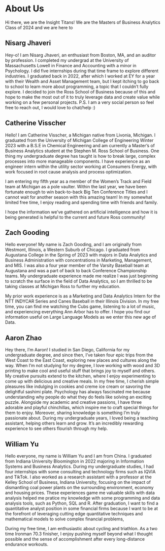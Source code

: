 # About Us
Hi there, we are the Insight Titans! We are the Masters of Business Analytics Class of 2024 and we are here to <insert more text here>

## Nisarg Jhaveri

Hey-o! I am Nisarg Jhaveri, an enthusiast from Boston, MA, and an auditor by profession. I completed my undergrad at the University of Massachusetts Lowell in Finance and Accounting with a minor in Psychology. I did five internships during that time frame to explore different industries. I graduated back in 2022, after which I worked at EY for a year with their Wealth and Asset Management team, but I kept itching to go back to school to learn more about programming, a topic that I couldn’t fully explore. 
I decided to join the Ross School of Business because of this and hope to make the most out of it to truly leverage data and create value while working on a few personal projects. 
P.S. I am a very social person so feel free to reach out, I would love to chat/help :)

## Catherine Visscher
Hello! I am Catherine Visscher, a Michigan native from Livonia, Michigan. I graduated from the University of Michigan College of Engineering Winter 2023 with a B.S.E in Chemical Engineering and am currently a Master’s of Business Analytics student at the Stephen M. Ross School of Business. One thing my undergraduate degree has taught is how to break large, complex processes into more manageable components. I have experience as an engineer intern within the utility sector working at Consumers Energy, with work focused in root cause analysis and process optimization.

I am entering my fifth year as a member of the Women’s Track and Field team at Michigan as a pole vaulter. Within the last year, we have been fortunate enough to win back-to-back Big Ten Conference Titles and I cannot wait for another season with this amazing team! In my somewhat limited free time, I enjoy reading and spending time with friends and family. 

I hope the information we’ve gathered on artificial intelligence and how it is being generated is helpful to the current and future Ross community!

## Zach Gooding
Hello everyone! My name is Zach Gooding, and I am originally from Westmont, Illinois, a Western Suburb of Chicago. I graduated from Augustana College in the Spring of 2023 with majors in Data Analytics and Business Administration with concentrations in Marketing, Management, and MIS. I was also a four year member of the Varsity Baseball team at Augustana and was a part of back to back Conference Championship teams. My undergraduate experience made me realize I was just beginning to scratch the surface in the field of Data Analytics, so I am thrilled to be taking classes at Michigan Ross to further my education.

My prior work experience is as a Marketing and Data Analytics Intern for the NTT INDYCAR Series and Canes Baseball in their Illinois Division. In my free time, you can find me watching the Cubs game, listening to a lot of music, and experiencing everything Ann Arbor has to offer. I hope you find our information useful on Large Language Models as we enter this new age of Data.  


## Aaron Zhao
Hey there, I'm Aaron! I studied in San Diego, California for my undergraduate degree, and since then, I've taken four epic trips from the West Coast to the East Coast, exploring new places and cultures along the way.
When I'm not studying for my degree, I love working with wood and 3D printing to make cool and useful stuff that brings joy to myself and others. My creative pursuits extend to the kitchen, where I enjoy experimenting to come up with delicious and creative meals. In my free time, I cherish simple pleasures like indulging in cookies and creme ice cream or savoring the delightful sashimi plate.
Psychology has always fascinated me because understanding why people do what they do feels like solving an exciting puzzle.
Alongside my academic and creative passions, I have three adorable and playful chinchillas, which inspire me to craft special things for them to enjoy.
Moreover, sharing knowledge is something I'm truly passionate about. During my undergraduate years, I loved being a teaching assistant, helping others learn and grow. It's an incredibly rewarding experience to see others flourish through my help.



## William Yu
Hello everyone, my name is William Yu and I am from China. I graduated from Indiana University Bloomington in 2022 majoring in Information Systems and Business Analytics. During my undergraduate studies, I had four internships with some consulting and technology firms such as IQVIA and TikTok. I also worked as a research assistant with a professor at the Kelley School of Business, Indiana University, focusing on the impact of dismantling coal power plants on the surrounding environment, economy and housing prices. These experiences game me valuable skills with data analysis helped me pratice my knowledge with some programming and data analysis tools, such as Python, SQL and R. After graduation, I want to find a quantitative analyst position in some financial firms because I want to be at the forefront of leveraging cutting edge quantitative techniques and mathematical models to solve complex financial problems,

During my free time, I am enthusiastic about cycling and triathlon. As a two time Ironman 70.3 finisher, I enjoy pushing myself beyond what I thought possible and the sense of accomplishment after every long-distance endurance workouts.


